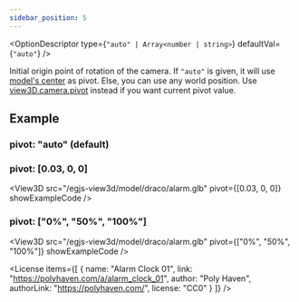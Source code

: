 ```yaml
---
sidebar_position: 5
---
```



<OptionDescriptor type={`"auto" | Array<number | string>`} defaultVal={`"auto"`} />

Initial origin point of rotation of the camera.
If `"auto"` is given, it will use [model's center](/docs/options/control/center) as pivot.
Else, you can use any world position.
Use [view3D.camera.pivot](/docs/api/Camera#pivot) instead if you want current pivot value.

## Example
### pivot: "auto" (default)
<View3D
  src="/egjs-view3d/model/draco/alarm.glb"
  pivot="auto"
  showExampleCode />

### pivot: [0.03, 0, 0]
<View3D
  src="/egjs-view3d/model/draco/alarm.glb"
  pivot={[0.03, 0, 0]}
  showExampleCode />

### pivot: ["0%", "50%", "100%"]
<View3D
  src="/egjs-view3d/model/draco/alarm.glb"
  pivot={["0%", "50%", "100%"]}
  showExampleCode />

<License items={[
  {
    name: "Alarm Clock 01",
    link: "https://polyhaven.com/a/alarm_clock_01",
    author: "Poly Haven",
    authorLink: "https://polyhaven.com/",
    license: "CC0"
  }
]} />
